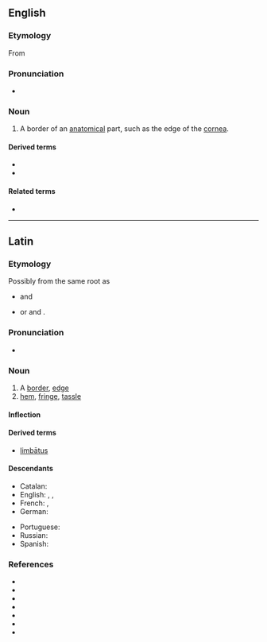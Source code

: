 ==English==

===Etymology===
From {{etyl|la|en}} {{m|la|limbus||edge, border}}

===Pronunciation===
* {{rhymes|ɪmbəs|lang=en}}

===Noun===
{{en-noun|es|limbi}}

# {{lb|en|medicine|biology}} A border of an [[anatomical]] part, such as the edge of the [[cornea]].

====Derived terms====
* {{l|en|limbal}}
* {{l|en|limbal ring}}

====Related terms====
* {{l|en|limbate}}

----

==Latin==

===Etymology===
Possibly from the same {{der|la|ine-pro|-}} root as
* {{cog|sa|लम्बते|t=hangs down}} and {{cog|en|limp}}
* or {{cog|lt|linta|t=ribbon}} and {{cog|non|linnr|t=whether}}.

===Pronunciation===
* {{a|Classical}} {{IPA|/ˈlim.bus/|lang=la}}

===Noun===
{{la-noun|limbus|limbī|m|second}}

# A [[border]], [[edge]]
# [[hem]], [[fringe]], [[tassle]]

====Inflection====
{{la-decl-2nd|limb}}

====Derived terms====
* [[limbatus|limbātus]]

====Descendants====
{{des-top}}
* Catalan: {{l|ca|llimbs}}
* English: {{l|en|limbus}}, {{l|en|limbo}}, {{l|en|limbic}}
* French: {{l|fr|limbe}}, {{l|fr|limbique}}
* German: {{l|de|Limbus}}
{{des-mid}}
* Portuguese: {{l|pt|limbo}}
* Russian: {{l|ru|лимб}}
* Spanish: {{l|es|limbo}}
{{des-bottom}}

===References===
* {{R:L&S}}
* {{R:Elementary Lewis}}
* {{R:du Cange}}
* {{R:Gaffiot}}
* {{R:Peck}}
* {{R:NLW}}
* {{R:Smith's Antiquities}}